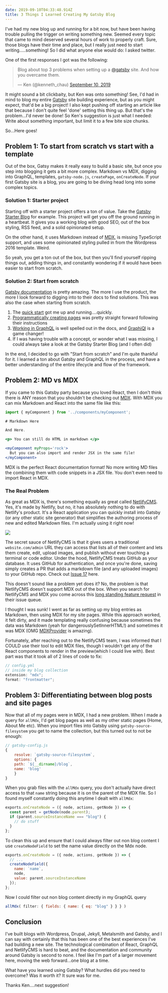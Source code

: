 ```yaml
---
date: 2019-09-10T04:33:48.914Z
title: 3 Things I Learned Creating My Gatsby Blog
---
```


I've had my new blog up and running for a bit now, but have been having trouble pulling the trigger on writing something new. Seemed every topic that came to mind deserved several hours of work to properly craft. Sure, those blogs have their time and place, but I really just need to start writing.....something! So I did what anyone else would do: I asked twitter.

One of the first responses I got was the following:

<blockquote class="twitter-tweet"><p lang="en" dir="ltr">Blog about top 3 problems when setting up a <a href="https://twitter.com/Gatsby?ref_src=twsrc%5Etfw">@gatsby</a> site. And how you overcame them.</p>&mdash; Ken (@kenneth_chau) <a href="https://twitter.com/kenneth_chau/status/1171246251255271425?ref_src=twsrc%5Etfw">September 10, 2019</a></blockquote> <script async src="https://platform.twitter.com/widgets.js" charset="utf-8"></script>

It might sound a bit clickbaity, but Ken was onto something! See, I'd had in mind to blog my entire [Gatsby](https://www.gatsbyjs.org/) site building experience, but as you might expect, that'd be a big project! I also kept pushing off starting an article like that because I don't quite feel 'done' setting this thing up. But that's the problem...I'd never be done! So Ken's suggestion is just what I needed: Write about something important, but limit it to a few bite size chunks.

So...Here goes!

## Problem 1: To start from scratch vs start with a template

Out of the box, Gatsy makes it really easy to build a basic site, but once you step into blogging it gets a bit more complex. Markdown vs MDX, digging into GraphQL, templates, `gatsby-node.js`, `createPage`, `onCreateNode`. If your first Gatsby site is a blog, you are going to be diving head long into some complex topics.

### Solution 1: Starter project

Starting off with a starter project offers a ton of value. Take the [Gatsby Starter Blog](https://github.com/gatsbyjs/gatsby-starter-blog) for example. This project will get you off the ground running in a heartbeat. It gives you a working blog with good SEO, out of the box styling, RSS feed, and a solid opinionated setup.

On the other hand, it uses Markdown instead of [MDX](https://mdxjs.com/), is missing TypeScript support, and uses some opinionated styling pulled in from the Wordpress 2016 template. Weird.

So yeah, you get a ton out of the box, but then you'll find yourself ripping things out, adding things in, and constantly wondering if it would have been easier to start from scratch.

### Solution 2: Start from scratch

[Gatsby documentation](https://www.gatsbyjs.org/docs/) is pretty amazing. The more I use the product, the more I look forward to digging into to their docs to find solutions. This was also the case when starting from scratch.

1. The [quick start](https://www.gatsbyjs.org/docs/quick-start/) got me up and running....quickly.
2. [Programmatically creating pages](https://www.gatsbyjs.org/tutorial/part-seven/) was pretty straight forward following their instructions
3. [Working in GraphQL](https://www.gatsbyjs.org/tutorial/part-four/) is well spelled out in the docs, and [GraphiQl](https://www.gatsbyjs.org/docs/GraphQL-reference/#basic-query) is a game changer!
4. If I was having trouble with a concept, or wonder what I was missing, I could always take a look at the Gatsby Starter Blog (and I often did)

In the end, I decided to go with "Start from scratch" and I'm quite thankful for it. I learned a ton about Gatsby and GraphQL in the process, and have a better understanding of the entire lifecycle and flow of the framework.

## Problem 2: MD vs MDX

If you came to this Gatsby party because you loved React, then I don't think there is ANY reason that you shouldn't be checking out [MDX](https://mdxjs.com/). With MDX you can mix Markdown and React into the same file like this:

```jsx
import { myComponent } from '../components/myComponent';

# Markdown Here

And Here.

<p> You can still do HTML in markdown </p>

<myComponent myProps='rock'>
  But you can also import and render JSX in the same file!
</myComponent>
```

MDX is the perfect React documentation format! No more writing MD files the combining them with code snippets in a JSX file. You don't even need to import React in MDX.

### The Real Problem

As great as MDX is, there's something equally as great called [NetlifyCMS](https://www.netlifycms.org/). Yes, it's made by Netlify, but no, it has absolutely nothing to do with Netlify's product. It's a React application you can quickly install into Gatsby (or any other static site generator) that simplifies the authoring process of new and edited Markdown files. I'm actually using it right now!

![](/assets/netlifycms.png)

The secret sauce of NetlifyCMS is that it gives users a traditional `website.com/admin` URL they can access that lists all of their content and lets them create, edit, upload images, and publish without ever touching a terminal or code editor. Under the hood, NetlifyCMS treats GitHub as your database. It uses GitHub for authentication, and once you're done, saving simply creates a PR that adds a markdown file (and any uploaded images) to your GitHub repo. Check out [Issue 17](https://github.com/micahgodbolt/micahgodbolt.com/pull/17) here.

This doesn't sound like a problem yet does it? No, the problem is that NetlifyCMS doesn't support MDX out of the box. When you search for NetlifyCMS and MDX you come across this [long standing feature request](https://github.com/netlify/netlify-cms/issues/1776) in their issue queue.

I thought I was sunk! I went as far as setting up my blog entries as Markdown, then using MDX for my site pages. While this approach worked, it felt dirty, and it made templating really confusing because sometimes the data was Markdown (yeah for dangerouslySetInnerHTML!) and sometimes it was MDX (OMG [MDXProvider](https://mdxjs.com/guides/live-code#passing-to-the-mdxprovider) is amazing).

Fortunately, after reaching out to the NetlifyCMS team, I was informed that I COULD use their tool to edit MDX files, though I wouldn't get any of the React components to render in the preview(which I could live with). Best part was that it took all of 2 lines of code to fix:

```js
// config.yml
// inside my blog collection
extension: "mdx";
format: "frontmatter";
```

## Problem 3: Differentiating between blog posts and site pages

Now that all of my pages were in MDX, I had a new problem. When I made a query for `allMdx`, I'd get blog pages as well as my other static pages (Home, About Me etc). When you import files into Gatsby using `gatsby-source-filesystem` you get to name the collection, but this turned out to not be enough:

```js
// gatsby-config.js
{
    resolve: `gatsby-source-filesystem`,
    options: {
    path: `${__dirname}/blog`,
    name: 'blog'
    }
}
```

When you grab files with the `allMdx` query, you don't actually have direct access to that `name` string because it is on the parent of the MDX file. So I found myself constantly doing this anytime I dealt with `allMdx`:

```js
exports.onCreateNode = ({ node, actions, getNode }) => {
  const parent = getNode(node.parent);
  if (parent.sourceInstanceName === "blog") {
    // do stuff
  }
};
```

To clean this up and ensure that I could always filter out non blog content I use `createNodeField` to set the name value directly on the Mdx node.

```js
exports.onCreateNode = ({ node, actions, getNode }) => {
  // ...
  createNodeField({
    name: `name`,
    node,
    value: parent.sourceInstanceName
  });
};
```

Now I could filter out non blog content directly in my GraphQL query

```js
allMdx( filter: { fields: { name: { eq: "blog" } } } )
```

## Conclusion

I've built blogs with Wordpress, Drupal, Jekyll, Metalsmith and Gatsby, and I can say with certainly that this has been one of the best experiences I've had building a new site. The technological combination of React, GraphQL and NetlifyCMS is hard to beat, and the documentation and community around Gatsby is second to none. I feel like I'm part of a larger movement here, moving the web forward...one blog at a time.

What have you learned using Gatsby? What hurdles did you need to overcome? Was it worth it? It sure was for me.

Thanks Ken....next suggestion!
